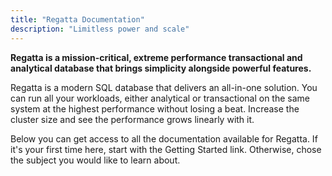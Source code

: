 ---
title: "Regatta Documentation"
description: "Limitless power and scale"
---

**Regatta is a mission-critical, extreme performance transactional and analytical database that brings simplicity alongside powerful features.**

Regatta is a modern SQL database that delivers an all-in-one solution. You can run all your workloads, either analytical or transactional on the same system at the highest performance without losing a beat. Increase the cluster size and see the performance grows linearly with it.

Below you can get access to all the documentation available for Regatta. If it's your first time here, start with the Getting Started link. Otherwise, chose the subject you would like to learn about.

<CardGroup cols={2}>
  <Card
    title="Getting Started "
    icon="rocket"
    href="/getting-started/getting-started-using-regatta-cloud"
  ></Card>
  <Card
    title="Linear Scaling"
    icon="chart-line"
    href="/getting-started/linear-scaling/linear-scaling"
  ></Card>
  <Card
    title="Drivers & Clients"
    icon="code"
    href="/drivers-and-clients/connecting-applications-to-regatta"
  ></Card>
  <Card
    title="Regatta Cloud"
    icon="cloud"
    href="/regatta-cloud/regatta-cloud/regatta-cloud"
  ></Card>
  <Card title="SQL" icon="database" href="/sql/introduction"></Card>
  <Card
    title="Tuning Performance"
    icon="server"
    href="/tuning-performance/introduction/introduction"
  ></Card>
</CardGroup>
